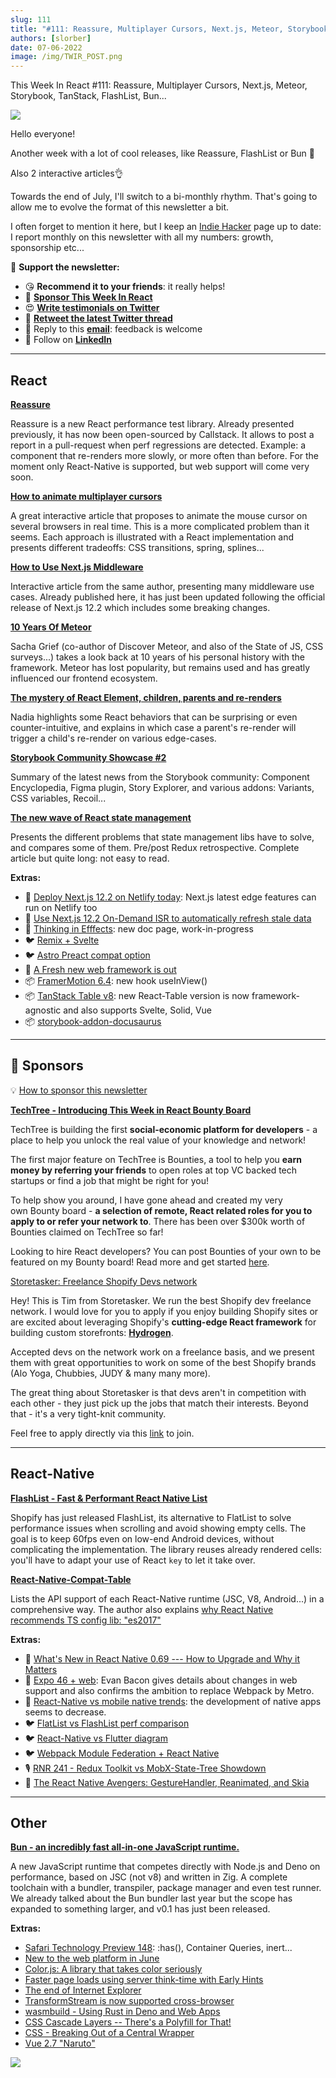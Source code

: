 ```yaml
---
slug: 111
title: "#111: Reassure, Multiplayer Cursors, Next.js, Meteor, Storybook, TanStack, FlashList, Bun..."
authors: [slorber]
date: 07-06-2022
image: /img/TWIR_POST.png
---
```


This Week In React #111: Reassure, Multiplayer Cursors, Next.js, Meteor, Storybook, TanStack, FlashList, Bun...

![](/img/TWIR_POST.png)

<!-- truncate -->

Hello everyone!

Another week with a lot of cool releases, like Reassure, FlashList or Bun 🤯

Also 2 interactive articles👌

Towards the end of July, I'll switch to a bi-monthly rhythm. That's going to allow me to evolve the format of this newsletter a bit.

I often forget to mention it here, but I keep an [Indie Hacker](https://www.indiehackers.com/product/french-react-newsletter?utm_campaign=This%20Week%20In%20React&utm_medium=email&utm_source=Revue%20newsletter) page up to date: I report monthly on this newsletter with all my numbers: growth, sponsorship etc...

🙏 **Support the newsletter:**

-   😘 **Recommend it to your friends**: it really helps!
-   💸 [**Sponsor This Week In React**](https://gist.github.com/slorber/cb732fb5d0a002c4d73236a9baeba7bb?utm_campaign=thisweekinreact&utm_medium=email&utm_source=Revue%20newsletter)
-   😍 [**Write testimonials on Twitter**](https://twitter.com/sebastienlorber/timelines/1448942785814466561?utm_campaign=thisweekinreact&utm_medium=email&utm_source=Revue%20newsletter)
-   🧵 [**Retweet the latest Twitter thread**](https://slo.im/thread?utm_campaign=thisweekinreact&utm_medium=email&utm_source=Revue%20newsletter)
-   📨 Reply to this [**email**](mailto:lorber.sebastien@gmail.com?utm_campaign=thisweekinreact&utm_medium=email&utm_source=Revue%20newsletter): feedback is welcome
-   👥 Follow on [**LinkedIn**](https://www.linkedin.com/company/this-week-in-react/?utm_campaign=This%20Week%20In%20React&utm_medium=email&utm_source=Revue%20newsletter)

---

## React

[**Reassure**](https://github.com/callstack/reassure?utm_campaign=This%20Week%20In%20React&utm_medium=email&utm_source=Revue%20newsletter)

Reassure is a new React performance test library. Already presented previously, it has now been open-sourced by Callstack. It allows to post a report in a pull-request when perf regressions are detected. Example: a component that re-renders more slowly, or more often than before. For the moment only React-Native is supported, but web support will come very soon.

[**How to animate multiplayer cursors**](https://liveblocks.io/blog/how-to-animate-multiplayer-cursors?utm_campaign=This%20Week%20In%20React&utm_medium=email&utm_source=Revue%20newsletter)

A great interactive article that proposes to animate the mouse cursor on several browsers in real time. This is a more complicated problem than it seems. Each approach is illustrated with a React implementation and presents different tradeoffs: CSS transitions, spring, splines...

[**How to Use Next.js Middleware**](https://www.ctnicholas.dev/articles/how-to-use-nextjs-middleware?utm_campaign=This%20Week%20In%20React&utm_medium=email&utm_source=Revue%20newsletter)

Interactive article from the same author, presenting many middleware use cases. Already published here, it has just been updated following the official release of Next.js 12.2 which includes some breaking changes.

[**10 Years Of Meteor**](https://meteor10.sachagreif.com/?utm_campaign=This%20Week%20In%20React&utm_medium=email&utm_source=Revue%20newsletter)

Sacha Grief (co-author of Discover Meteor, and also of the State of JS, CSS surveys...) takes a look back at 10 years of his personal history with the framework. Meteor has lost popularity, but remains used and has greatly influenced our frontend ecosystem.

[**The mystery of React Element, children, parents and re-renders**](https://www.developerway.com/posts/react-elements-children-parents?utm_campaign=This%20Week%20In%20React&utm_medium=email&utm_source=Revue%20newsletter)

Nadia highlights some React behaviors that can be surprising or even counter-intuitive, and explains in which case a parent's re-render will trigger a child's re-render on various edge-cases.

[**Storybook Community Showcase #2**](https://storybook.js.org/blog/community-showcase-2/?utm_campaign=This%20Week%20In%20React&utm_medium=email&utm_source=Revue%20newsletter)

Summary of the latest news from the Storybook community: Component Encyclopedia, Figma plugin, Story Explorer, and various addons: Variants, CSS variables, Recoil...

[**The new wave of React state management**](https://frontendmastery.com/posts/the-new-wave-of-react-state-management/?utm_campaign=This%20Week%20In%20React&utm_medium=email&utm_source=Revue%20newsletter)

Presents the different problems that state management libs have to solve, and compares some of them. Pre/post Redux retrospective. Complete article but quite long: not easy to read.

**Extras:**

-   📜 [Deploy Next.js 12.2 on Netlify today](https://www.netlify.com/blog/deploy-nextjs-12-2/?utm_campaign=This%20Week%20In%20React&utm_medium=email&utm_source=Revue%20newsletter): Next.js latest edge features can run on Netlify too
-   📜 [Use Next.js 12.2 On-Demand ISR to automatically refresh stale data](https://jonmeyers.io/blog/use-next-js-12-2-on-demand-isr-and-supabase-function-hooks-to-automatically-refresh-stale-data?utm_campaign=This%20Week%20In%20React&utm_medium=email&utm_source=Revue%20newsletter)
-   📖 [Thinking in Efffects](https://twitter.com/dan_abramov/status/1544090471655415810?utm_campaign=This%20Week%20In%20React&utm_medium=email&utm_source=Revue%20newsletter): new doc page, work-in-progress
-   🐦 [Remix + Svelte](https://twitter.com/crim_codes/status/1542684471195045889?utm_campaign=This%20Week%20In%20React&utm_medium=email&utm_source=Revue%20newsletter)
-   🐦 [Astro Preact compat option](https://twitter.com/astrodotbuild/status/1542511038230237185?utm_campaign=This%20Week%20In%20React&utm_medium=email&utm_source=Revue%20newsletter)
-   🎥 [A Fresh new web framework is out](https://www.youtube.com/watch?utm_campaign=This%20Week%20In%20React&utm_medium=email&utm_source=Revue%20newsletter&v=4boXExbbGCk)
-   📦 [FramerMotion 6.4](https://twitter.com/mattgperry/status/1544323698211045376?utm_campaign=This%20Week%20In%20React&utm_medium=email&utm_source=Revue%20newsletter): new hook useInView()
-   📦 [TanStack Table v8](https://twitter.com/tannerlinsley/status/1542925072502968320?utm_campaign=This%20Week%20In%20React&utm_medium=email&utm_source=Revue%20newsletter): new React-Table version is now framework-agnostic and also supports Svelte, Solid, Vue
-   📦 [storybook-addon-docusaurus](https://storybook.js.org/addons/storybook-addon-docusaurus?utm_campaign=This%20Week%20In%20React&utm_medium=email&utm_source=Revue%20newsletter)

---

## 💸 Sponsors

💡 [How to sponsor this newsletter](https://gist.github.com/slorber/cb732fb5d0a002c4d73236a9baeba7bb?utm_campaign=thisweekinreact&utm_medium=email&utm_source=Revue%20newsletter)

[**TechTree - Introducing This Week in React Bounty Board**](https://techtree.dev/t/sHBrozirH3xSY8jP3M7gGv?utm_campaign=This%20Week%20In%20React&utm_medium=email&utm_source=Revue%20newsletter)

TechTree is building the first **social-economic platform for developers** - a place to help you unlock the real value of your knowledge and network!

The first major feature on TechTree is Bounties, a tool to help you **earn money by referring your friends** to open roles at top VC backed tech startups or find a job that might be right for you!

To help show you around, I have gone ahead and created my very own Bounty board - **a selection of remote, React related roles for you to apply to or refer your network to**. There has been over $300k worth of Bounties claimed on TechTree so far!

Looking to hire React developers? You can post Bounties of your own to be featured on my Bounty board! Read more and get started [here](https://www.notion.so/techtreedev/Share-your-jobs-on-my-Bounty-board-c51d2d97d9f3421bab103c42097907ae?utm_campaign=This%20Week%20In%20React&utm_medium=email&utm_source=Revue%20newsletter).

[Storetasker: Freelance Shopify Devs network](https://www.storetasker.com/become-an-expert?utm_campaign=thisweekinreact&utm_medium=thisweekinreact&utm_source=thisweekinreact)

Hey! This is Tim from Storetasker. We run the best Shopify dev freelance network. I would love for you to apply if you enjoy building Shopify sites or are excited about leveraging Shopify's **cutting-edge React framework** for building custom storefronts: [**Hydrogen**](https://hydrogen.shopify.dev/?utm_campaign=This%20Week%20In%20React&utm_medium=email&utm_source=Revue%20newsletter).

Accepted devs on the network work on a freelance basis, and we present them with great opportunities to work on some of the best Shopify brands (Alo Yoga, Chubbies, JUDY & many many more). 

The great thing about Storetasker is that devs aren't in competition with each other - they just pick up the jobs that match their interests. Beyond that - it's a very tight-knit community. 

Feel free to apply directly via this [link](https://www.storetasker.com/become-an-expert?utm_campaign=thisweekinreact&utm_medium=thisweekinreact&utm_source=thisweekinreact) to join.

---

## React-Native

[**FlashList - Fast & Performant React Native List**](https://shopify.github.io/flash-list/?utm_campaign=This%20Week%20In%20React&utm_medium=email&utm_source=Revue%20newsletter)

Shopify has just released FlashList, its alternative to FlatList to solve performance issues when scrolling and avoid showing empty cells. The goal is to keep 60fps even on low-end Android devices, without complicating the implementation. The library reuses already rendered cells: you'll have to adapt your use of React `key` to let it take over.

[**React-Native-Compat-Table**](https://retyui.github.io/react-native-compat-table/?utm_campaign=This%20Week%20In%20React&utm_medium=email&utm_source=Revue%20newsletter)

Lists the API support of each React-Native runtime (JSC, V8, Android...) in a comprehensive way. The author also explains [why React Native recommends TS config lib: "es2017"](https://dev.to/retyui/why-react-native-typescript-config-recommends-to-use-a-five-years-old-standard-lib-es2017-3bjk?utm_campaign=This%20Week%20In%20React&utm_medium=email&utm_source=Revue%20newsletter)

**Extras:**

-   📜 [What's New in React Native 0.69 --- How to Upgrade and Why it Matters](https://blog.devgenius.io/whats-new-in-react-native-0-69-how-to-upgrade-and-why-it-matters-59f0841c08fc?utm_campaign=This%20Week%20In%20React&utm_medium=email&utm_source=Revue%20newsletter)
-   🧵 [Expo 46 + web](https://twitter.com/Baconbrix/status/1542431795903451136?utm_campaign=This%20Week%20In%20React&utm_medium=email&utm_source=Revue%20newsletter): Evan Bacon gives details about changes in web support and also confirms the ambition to replace Webpack by Metro.
-   🧵 [React-Native vs mobile native trends](https://twitter.com/GergelyOrosz/status/1542020036587667457?utm_campaign=This%20Week%20In%20React&utm_medium=email&utm_source=Revue%20newsletter): the development of native apps seems to decrease.
-   🐦 [FlatList vs FlashList perf comparison](https://twitter.com/almouro/status/1542848782693449728?utm_campaign=This%20Week%20In%20React&utm_medium=email&utm_source=Revue%20newsletter)
-   🐦 [React-Native vs Flutter diagram](https://twitter.com/t3dotgg/status/1544168855412428801?utm_campaign=This%20Week%20In%20React&utm_medium=email&utm_source=Revue%20newsletter)
-   🐦 [Webpack Module Federation + React Native](https://twitter.com/ScriptedAlchemy/status/1542311673964273664?utm_campaign=This%20Week%20In%20React&utm_medium=email&utm_source=Revue%20newsletter)
-   🎙️ [RNR 241 - Redux Toolkit vs MobX-State-Tree Showdown](https://reactnativeradio.com/episodes/rnr-241-redux-toolkit-vs-mobx-state-tree-showdown?utm_campaign=This%20Week%20In%20React&utm_medium=email&utm_source=Revue%20newsletter)
-   🎥 [The React Native Avengers: GestureHandler, Reanimated, and Skia](https://www.youtube.com/watch?utm_campaign=This%20Week%20In%20React&utm_medium=email&utm_source=Revue%20newsletter&v=yBuhnVDXekQ)

---

## Other

[**Bun - an incredibly fast all-in-one JavaScript runtime.**](https://bun.sh/?utm_campaign=This%20Week%20In%20React&utm_medium=email&utm_source=Revue%20newsletter)

A new JavaScript runtime that competes directly with Node.js and Deno on performance, based on JSC (not v8) and written in Zig. A complete toolchain with a bundler, transpiler, package manager and even test runner. We already talked about the Bun bundler last year but the scope has expanded to something larger, and v0.1 has just been released.

**Extras:**

-   [Safari Technology Preview 148](https://webkit.org/blog/12992/release-notes-for-safari-technology-preview-148/?utm_campaign=This%20Week%20In%20React&utm_medium=email&utm_source=Revue%20newsletter): :has(), Container Queries, inert...
-   [New to the web platform in June](https://web.dev/web-platform-06-2022/?utm_campaign=This%20Week%20In%20React&utm_medium=email&utm_source=Revue%20newsletter)
-   [Color.js: A library that takes color seriously](https://lea.verou.me/2022/06/releasing-colorjs/?utm_campaign=This%20Week%20In%20React&utm_medium=email&utm_source=Revue%20newsletter)
-   [Faster page loads using server think-time with Early Hints](https://developer.chrome.com/blog/early-hints/?utm_campaign=This%20Week%20In%20React&utm_medium=email&utm_source=Revue%20newsletter)
-   [The end of Internet Explorer](https://web.dev/the-end-of-ie/?utm_campaign=This%20Week%20In%20React&utm_medium=email&utm_source=Revue%20newsletter)
-   [TransformStream is now supported cross-browser](https://web.dev/transformstream/?utm_campaign=This%20Week%20In%20React&utm_medium=email&utm_source=Revue%20newsletter)
-   [wasmbuild - Using Rust in Deno and Web Apps](https://deno.com/blog/wasmbuild?utm_campaign=This%20Week%20In%20React&utm_medium=email&utm_source=Revue%20newsletter)
-   [CSS Cascade Layers -- There's a Polyfill for That!](https://www.oddbird.net/2022/06/21/cascade-layers-polyfill/?utm_campaign=This%20Week%20In%20React&utm_medium=email&utm_source=Revue%20newsletter)
-   [CSS - Breaking Out of a Central Wrapper](https://css-irl.info/breaking-out-of-a-central-wrapper/?utm_campaign=This%20Week%20In%20React&utm_medium=email&utm_source=Revue%20newsletter)
-   [Vue 2.7 "Naruto"](https://blog.vuejs.org/posts/vue-2-7-naruto.html?utm_campaign=This%20Week%20In%20React&utm_medium=email&utm_source=Revue%20newsletter)

![](https://user-images.githubusercontent.com/749374/177528236-692a4831-67d0-48d7-926c-f7e2d57a836e.png)

